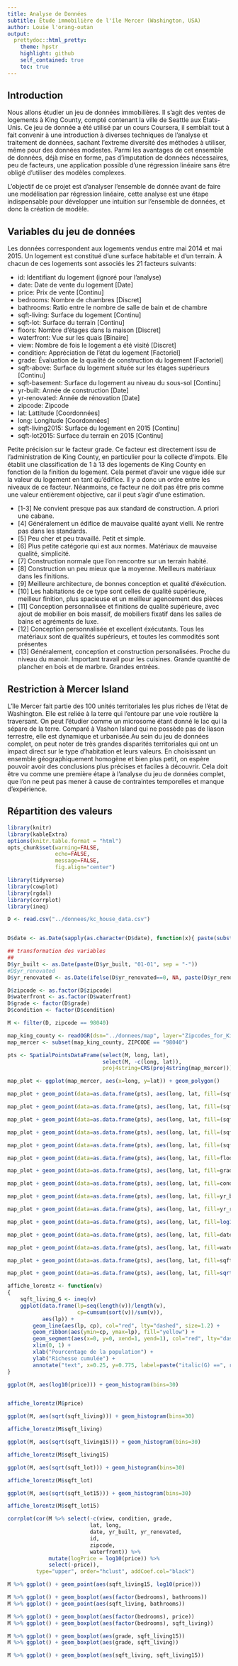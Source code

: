 ```yaml
---
title: Analyse de Données
subtitle: Étude immobilière de l'île Mercer (Washington, USA)
author: Louie l'orang-outan
output:
  prettydoc::html_pretty:
    theme: hpstr
    highlight: github
    self_contained: true
    toc: true
---
```


## Introduction

Nous allons étudier un jeu de données immobilières. Il s'agit des ventes de logements à King County, compté contenant la ville de Seattle aux États-Unis. Ce jeu de donnée a été utilisé par un cours Coursera, il semblait tout à fait convenir à une introduction à diverses techniques de l'analyse et traitement de données, sachant l'extreme diversité des méthodes à utiliser, même pour des données modestes. Parmi les avantages de cet ensemble de données, déjà mise en forme, pas d'imputation de données nécessaires, peu de facteurs, une application possible d'une régression linéaire sans être obligé d'utiliser des modèles complexes.

L'objectif de ce projet est d'analyser l'ensemble de donnée avant de faire une modélisation par régression linéaire, cette analyse est une étape indispensable pour développer une intuition sur l'ensemble de données, et donc la création de modèle.

## Variables du jeu de données

Les données correspondent aux logements vendus entre mai 2014 et mai 2015. Un logement est constitué d'une surface habitable et d'un terrain. À chacun de ces logements sont associés les 21 facteurs suivants: 

* id:              Identifiant du logement (ignoré pour l'analyse) 
* date:            Date de vente du logement [Date]
* price:           Prix de vente [Continu]
* bedrooms:        Nombre de chambres [Discret]
* bathrooms:       Ratio entre le nombre de salle de bain et de chambre
* sqft-living:     Surface du logement [Continu]
* sqft-lot:        Surface du terrain [Continu]
* floors:          Nombre d'étages dans la maison [Discret]
* waterfront:      Vue sur les quais [Binaire]
* view:            Nombre de fois le logement a été visité [Discret]
* condition:       Appréciation de l'état du logement [Factoriel]
* grade:           Évaluation de la qualité de construction du logement [Factoriel]
* sqft-above:      Surface du logement située sur les étages supérieurs [Continu]
* sqft-basement:   Surface du logement au niveau du sous-sol [Continu]
* yr-built:        Année de construction [Date]
* yr-renovated:    Année de rénovation [Date]
* zipcode:         Zipcode 
* lat:             Lattitude [Coordonnées]
* long:            Longitude [Coordonnées]
* sqft-living2015: Surface du logement en 2015 [Continu]
* sqft-lot2015:    Surface du terrain en 2015 [Continu]

Petite précision sur le facteur grade. Ce facteur est directement issu de l'administration de King County, en particulier pour la collecte d'impots. Elle établit une classification de 1 à 13 des logements de King County en fonction de la finition du logement. Cela permet d'avoir une vague idée sur la valeur du logement en tant qu'édifice. Il y a donc un ordre entre les niveaux de ce facteur. Néanmoins, ce facteur ne doit pas être pris comme une valeur entièrement objective, car il peut s'agir d'une estimation.

* [1-3] Ne convient presque pas aux standard de construction. A priori une cabane.
* [4] Généralement un édifice de mauvaise qualité ayant vielli. Ne rentre pas dans les standards.
* [5] Peu cher et peu travaillé. Petit et simple.
* [6] Plus petite catégorie qui est aux normes. Matériaux de mauvaise qualité, simplicité.
* [7] Construction normale que l'on rencontre sur un terrain habité.
* [8] Construction un peu mieux que la moyenne. Meilleurs matériaux dans les finitions.
* [9] Meilleure architecture, de bonnes conception et qualité d'éxécution.
* [10] Les habitations de ce type sont celles de qualité supérieure, meilleur finition, plus spacieuse et un meilleur agencement des pièces
* [11] Conception personnalisée et finitions de qualité supérieure, avec ajout de mobilier en bois massif, de mobiliers fixatif dans les salles de bains et agréments de luxe.
* [12] Conception personnalisée et excellent éxécutants. Tous les matériaux sont de qualités supérieurs, et toutes les commodités sont présentes
* [13] Généralement, conception et construction personalisées. Proche du niveau du manoir. Important travail pour les cuisines. Grande quantité de plancher en bois et de marbre. Grandes entrées.

## Restriction à Mercer Island

L'île Mercer fait partie des 100  unités territoriales les plus riches de l'état de Washington. Elle est reliée à la terre qui l'entoure par une voie routière la traversant. On peut l'étudier comme un microsome étant donné le lac qui la sépare de la terre. Comparé à Vashon Island qui ne possède pas de liason terrestre, elle est dynamique et urbanisée.Au sein du jeu de données complet, on peut noter de très grandes disparités territoriales qui ont un impact direct sur le type d'habitation et leurs valeurs. En choisissant un ensemble géographiquement homogène et bien plus petit, on espère pouvoir avoir des conclusions plus précises et faciles à découvrir. 
Cela doit être vu comme une première étape à l'analyse du jeu de données complet, que l'on ne peut pas mener à cause de contraintes temporelles et manque d'expérience.

## Répartition des valeurs

```r
library(knitr)
library(kableExtra)
options(knitr.table.format = "html")
opts_chunk$set(warning=FALSE,
               echo=FALSE,
               message=FALSE,
               fig.align="center")
```

```r
library(tidyverse)
library(cowplot)
library(rgdal)
library(corrplot)
library(ineq)
```

```r
D <- read.csv("../donnees/kc_house_data.csv")


D$date <- as.Date(sapply(as.character(D$date), function(x){ paste(substr(x, 0, 4), substr(x, 5, 6), substr(x, 7, 8), sep = "-") }, USE.NAMES = F))

## transformation des variables
## 
D$yr_built <- as.Date(paste(D$yr_built, "01-01", sep = "-"))
#D$yr_renovated 
D$yr_renovated <- as.Date(ifelse(D$yr_renovated==0, NA, paste(D$yr_renovated, "01-01", sep="-")))

D$zipcode <- as.factor(D$zipcode)
D$waterfront <- as.factor(D$waterfront)
D$grade <- factor(D$grade)
D$condition <- factor(D$condition)

M <- filter(D, zipcode == 98040)
```
```r
map_king_county <- readOGR(dsn="../donnees/map", layer="Zipcodes_for_King_County_and_Surrounding_Area_Shorelines__zipcode_shore_area")
map_mercer <- subset(map_king_county, ZIPCODE == "98040")

pts <- SpatialPointsDataFrame(select(M, long, lat),
                              select(M, -c(long, lat)),
                              proj4string=CRS(proj4string(map_mercer)))
```

```r
map_plot <- ggplot(map_mercer, aes(x=long, y=lat)) + geom_polygon()

map_plot + geom_point(data=as.data.frame(pts), aes(long, lat, fill=(sqft_living15)^0.5) ,shape=23, size=3)

map_plot + geom_point(data=as.data.frame(pts), aes(long, lat, fill=(sqft_living)^0.5) ,shape=23, size=3)

map_plot + geom_point(data=as.data.frame(pts), aes(long, lat, fill=(sqft_lot15)^0.5) ,shape=23, size=3)

map_plot + geom_point(data=as.data.frame(pts), aes(long, lat, fill=(sqft_lot)^0.5), shape=23, size=3)

map_plot + geom_point(data=as.data.frame(pts), aes(long, lat, fill=(sqft_above)^0.5) ,shape=23, size=3)

map_plot + geom_point(data=as.data.frame(pts), aes(long, lat, fill=floors) ,shape=23, size=3)

map_plot + geom_point(data=as.data.frame(pts), aes(long, lat, fill=grade) ,shape=23, size=3)

map_plot + geom_point(data=as.data.frame(pts), aes(long, lat, fill=condition) ,shape=23, size=3)

map_plot + geom_point(data=as.data.frame(pts), aes(long, lat, fill=yr_built) ,shape=23, size=3)

map_plot + geom_point(data=as.data.frame(pts), aes(long, lat, fill=yr_renovated) ,shape=23, size=3)

map_plot + geom_point(data=as.data.frame(pts), aes(long, lat, fill=log10(price)) ,shape=23, size=3)

map_plot + geom_point(data=as.data.frame(pts), aes(long, lat, fill=date), shape=23, size=3) + scale_shape_identity()

map_plot + geom_point(data=as.data.frame(pts), aes(long, lat, fill=waterfront) ,shape=23, size=3) + scale_fill_manual(values=c("grey30", "skyblue"))

map_plot + geom_point(data=as.data.frame(pts), aes(long, lat, fill=sqft_basement>0), shape=23, size=3) + scale_fill_manual(values=c("grey30", "skyblue"))

map_plot + geom_point(data=as.data.frame(pts), aes(long, lat, fill=sqrt(sqft_basement)), shape=23, size=3) + scale_shape_identity()
```

```r
affiche_lorentz <- function(v)
{
    sqft_living_G <- ineq(v)
    ggplot(data.frame(lp=seq(length(v))/length(v),
                      cp=cumsum(sort(v))/sum(v)),
           aes(lp)) +
        geom_line(aes(lp, cp), col="red", lty="dashed", size=1.2) +
        geom_ribbon(aes(ymin=cp, ymax=lp), fill="yellow") +
        geom_segment(aes(x=0, y=0, xend=1, yend=1), col="red", lty="dashed") +
        xlim(0, 1) +
        xlab("Pourcentage de la population") +
        ylab("Richesse cumulée") +
        annotate("text", x=0.25, y=0.775, label=paste("italic(G) ==", round(sqft_living_G, 2)), parse=TRUE, size=10)
}
```

```r
ggplot(M, aes(log10(price))) + geom_histogram(bins=30)


affiche_lorentz(M$price)
```

```r
ggplot(M, aes(sqrt(sqft_living))) + geom_histogram(bins=30)

affiche_lorentz(M$sqft_living)
```

```r
ggplot(M, aes(sqrt(sqft_living15))) + geom_histogram(bins=30)

affiche_lorentz(M$sqft_living15)
```

```r
ggplot(M, aes(sqrt(sqft_lot))) + geom_histogram(bins=30)

affiche_lorentz(M$sqft_lot)
```

```r
ggplot(M, aes(sqrt(sqft_lot15))) + geom_histogram(bins=30)

affiche_lorentz(M$sqft_lot15)
```


```r
corrplot(cor(M %>% select(-c(view, condition, grade, 
                          lat, long, 
                          date, yr_built, yr_renovated,
                          id, 
                          zipcode, 
                          waterfront)) %>%
             mutate(logPrice = log10(price)) %>%
             select(-price)),
         type="upper", order="hclust", addCoef.col="black")
```

```r
M %>% ggplot() + geom_point(aes(sqft_living15, log10(price)))
```

```r
M %>% ggplot() + geom_boxplot(aes(factor(bedrooms), bathrooms))
M %>% ggplot() + geom_point(aes(sqft_living, bathrooms))

M %>% ggplot() + geom_boxplot(aes(factor(bedrooms), price))
M %>% ggplot() + geom_boxplot(aes(factor(bedrooms), sqft_living))

M %>% ggplot() + geom_boxplot(aes(grade, sqft_living15))
M %>% ggplot() + geom_boxplot(aes(grade, sqft_living))

M %>% ggplot() + geom_boxplot(aes(sqft_living, sqft_living15))
```
